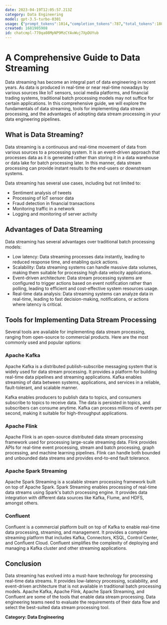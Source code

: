 ```yaml
---
date: 2023-04-19T12:05:57.213Z
category: Data Engineering
model: gpt-3.5-turbo-0301
usage: {"prompt_tokens":1014,"completion_tokens":787,"total_tokens":1801}
created: 1681905908
id: chatcmpl-770qa08MpNP9MzCYAvWuj7XpDUYub
---
```


# A Comprehensive Guide to Data Streaming

Data streaming has become an integral part of data engineering in recent years. As data is produced in real-time or near real-time nowadays by various sources like IoT sensors, social media platforms, and financial trading systems, traditional batch processing models may not suffice for certain applications. In this comprehensive guide, we will explore the fundamentals of data streaming, tools for implementing data stream processing, and the advantages of adopting data stream processing in your data engineering pipelines.

## What is Data Streaming?

Data streaming is a continuous and real-time movement of data from various sources to a processing system. It is an event-driven approach that processes data as it is generated rather than storing it in a data warehouse or data lake for batch processing later. In this manner, data stream processing can provide instant results to the end-users or downstream systems.

Data streaming has several use cases, including but not limited to:

- Sentiment analysis of tweets
- Processing of IoT sensor data
- Fraud detection in financial transactions
- Monitoring traffic in a network
- Logging and monitoring of server activity

## Advantages of Data Streaming

Data streaming has several advantages over traditional batch processing models:

- Low latency: Data streaming processes data instantly, leading to reduced response time, and enabling quick actions.
- Scalability: Data streaming systems can handle massive data volumes, making them suitable for processing high data velocity applications.
- Event-driven architecture: Data stream processing systems are configured to trigger actions based on event notification rather than polling, leading to efficient and cost-effective system resources usage.
- Real-time data analysis: Data streaming systems can analyze data in real-time, leading to fast decision-making, notifications, or actions where latency is critical.

## Tools for Implementing Data Stream Processing

Several tools are available for implementing data stream processing, ranging from open-source to commercial products. Here are the most commonly used and popular options:

### Apache Kafka

Apache Kafka is a distributed publish-subscribe messaging system that is widely used for data stream processing. It provides a platform for building real-time data pipelines and streaming applications. Kafka enables streaming of data between systems, applications, and services in a reliable, fault-tolerant, and scalable manner.

Kafka enables producers to publish data to topics, and consumers subscribe to topics to receive data. The data is persisted in topics, and subscribers can consume anytime. Kafka can process millions of events per second, making it suitable for high-throughput applications.

### Apache Flink

Apache Flink is an open-source distributed data stream processing framework used for processing large-scale streaming data. Flink provides APIs for real-time event processing, stream and batch processing, graph processing, and machine learning pipelines. Flink can handle both bounded and unbounded data streams and provides end-to-end fault tolerance.

### Apache Spark Streaming

Apache Spark Streaming is a scalable stream processing framework built on top of Apache Spark. Spark Streaming enables processing of real-time data streams using Spark's batch processing engine. It provides data integration with different data sources like Kafka, Flume, and HDFS, amongst others.

### Confluent

Confluent is a commercial platform built on top of Kafka to enable real-time data processing, streaming, and management. It provides a complete streaming platform that includes Kafka, Connectors, KSQL, Control Center, and Confluent Cloud. Confluent simplifies the complexity of deploying and managing a Kafka cluster and other streaming applications.

## Conclusion

Data streaming has evolved into a must-have technology for processing real-time data streams. It provides low-latency processing, scalability, and event-driven architecture that is not available in traditional batch processing models. Apache Kafka, Apache Flink, Apache Spark Streaming, and Confluent are some of the tools that enable data stream processing. Data engineering teams need to evaluate the requirements of their data flow and select the best-suited data stream processing tool.

**Category: Data Engineering**